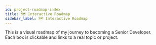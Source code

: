 ```yaml
---
id: project-roadmap-index
title: 🗺️ Interactive Roadmap
sidebar_label: 🗺️ Interactive Roadmap
---
```



This is a visual roadmap of my journey to becoming a Senior Developer. Each box is clickable and links to a real topic or project.

<RoadmapFlow />
